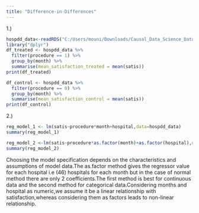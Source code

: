 ```yaml
---
title: "Difference-in-Differences"
---
```


::: callout-note
:::

1.)
```r
hospdd_data<-readRDS("C:/Users/mouni/Downloads/Causal_Data_Science_Data/Causal_Data_Science_Data/hospdd.rds")
library("dplyr")
df_treated <- hospdd_data %>%
  filter(procedure == 1) %>%
  group_by(month) %>%
  summarise(mean_satisfaction_treated = mean(satis))
print(df_treated)

df_control <- hospdd_data %>%
  filter(procedure == 0) %>%
  group_by(month) %>%
  summarise(mean_satisfaction_control = mean(satis))
print(df_control)
```
2.)
```r
reg_model_1 <- lm(satis~procedure*month+hospital,data=hospdd_data)
summary(reg_model_1)

reg_model_2 <-lm(satis~procedure*as.factor(month)+as.factor(hospital),data=hospdd_data)
summary(reg_model_2)
```

Choosing the model specification depends on the characteristics and assumptions of model data.The as.factor method gives the regressor value for each hospital i.e (46) hospitals for each month but in the case of normal method there are only 2 coefficients.The first method is best for continuous data and the second method for categorical data.Considering months and hospital as numeric,we assume it be a linear relationship with satisfaction,whereas considering them as factors leads to non-linear relationship.




